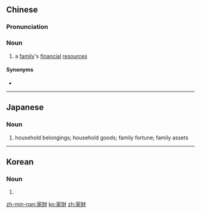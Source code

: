 {{also|家财}}
==Chinese==
{{zh-forms|s=家财}}

===Pronunciation===
{{zh-pron
|m=jiācái
|c=gaa1 coi4
|h=pfs=kâ-chhòi
|mn=ka-châi
|cat=n
}}

===Noun===
{{zh-noun}}

# {{lb|zh|literary}} a [[family]]'s [[financial]] [[resource]]s

====Synonyms====
* {{zh-l|家資}}

----

==Japanese==
{{ja-kanjitab|か|ざい|yomi=on}}

===Noun===
{{ja-noun|かざい}}

# household belongings; household goods; family fortune; family assets

----

==Korean==
{{ko-hanjatab|}}

===Noun===
{{ko-noun|hj|hangeul=가재}}

# {{hanja form of|가재|household goods, household items}}

[[zh-min-nan:家財]]
[[ko:家財]]
[[zh:家財]]